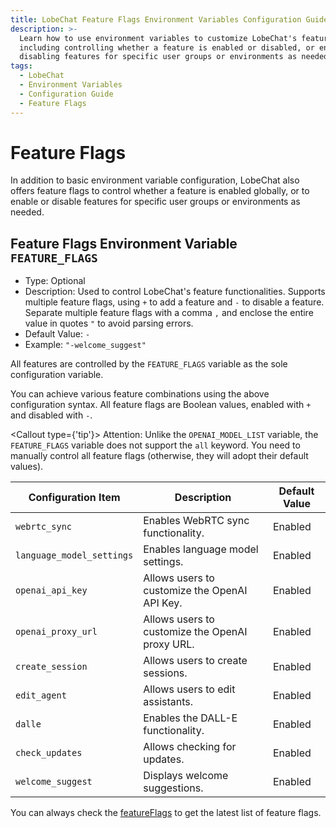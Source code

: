 ```yaml
---
title: LobeChat Feature Flags Environment Variables Configuration Guide
description: >-
  Learn how to use environment variables to customize LobeChat's feature flags,
  including controlling whether a feature is enabled or disabled, or enabling or
  disabling features for specific user groups or environments as needed.
tags:
  - LobeChat
  - Environment Variables
  - Configuration Guide
  - Feature Flags
---
```


# Feature Flags

In addition to basic environment variable configuration, LobeChat also offers feature flags to control whether a feature is enabled globally, or to enable or disable features for specific user groups or environments as needed.

## Feature Flags Environment Variable `FEATURE_FLAGS`

- Type: Optional
- Description: Used to control LobeChat's feature functionalities. Supports multiple feature flags, using `+` to add a feature and `-` to disable a feature. Separate multiple feature flags with a comma `,` and enclose the entire value in quotes `"` to avoid parsing errors.
- Default Value: `-`
- Example: `"-welcome_suggest"`

All features are controlled by the `FEATURE_FLAGS` variable as the sole configuration variable.

You can achieve various feature combinations using the above configuration syntax. All feature flags are Boolean values, enabled with `+` and disabled with `-`.

<Callout type={'tip'}>
Attention: Unlike the `OPENAI_MODEL_LIST` variable, the `FEATURE_FLAGS` variable does not support the `all` keyword. You need to manually control all feature flags (otherwise, they will adopt their default values).
</Callout>

| Configuration Item        | Description                       | Default Value |
| ------------------------- | --------------------------------- | ------------- |
| `webrtc_sync`             | Enables WebRTC sync functionality.| Enabled       |
| `language_model_settings` | Enables language model settings.  | Enabled       |
| `openai_api_key`          | Allows users to customize the OpenAI API Key. | Enabled       |
| `openai_proxy_url`        | Allows users to customize the OpenAI proxy URL. | Enabled       |
| `create_session`          | Allows users to create sessions.  | Enabled       |
| `edit_agent`              | Allows users to edit assistants.  | Enabled       |
| `dalle`                   | Enables the DALL-E functionality. | Enabled       |
| `check_updates`           | Allows checking for updates.      | Enabled       |
| `welcome_suggest`         | Displays welcome suggestions.     | Enabled       |

You can always check the [featureFlags](https://github.com/lobehub/lobe-chat/blob/main/src/config/featureFlags/index.ts) to get the latest list of feature flags.
